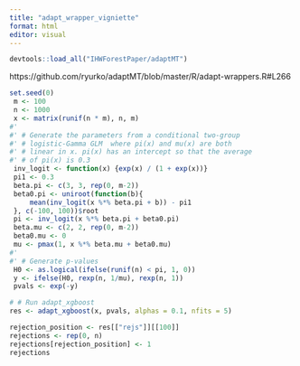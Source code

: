 ```yaml
---
title: "adapt_wrapper_vigniette"
format: html
editor: visual
---
```


```r
devtools::load_all("IHWForestPaper/adaptMT")
```

https://github.com/ryurko/adaptMT/blob/master/R/adapt-wrappers.R#L266

```r
set.seed(0)
 m <- 100
 n <- 1000
 x <- matrix(runif(n * m), n, m)
#'
#' # Generate the parameters from a conditional two-group
#' # logistic-Gamma GLM  where pi(x) and mu(x) are both
#' # linear in x. pi(x) has an intercept so that the average
#' # of pi(x) is 0.3
 inv_logit <- function(x) {exp(x) / (1 + exp(x))}
 pi1 <- 0.3
 beta.pi <- c(3, 3, rep(0, m-2))
 beta0.pi <- uniroot(function(b){
     mean(inv_logit(x %*% beta.pi + b)) - pi1
 }, c(-100, 100))$root
 pi <- inv_logit(x %*% beta.pi + beta0.pi)
 beta.mu <- c(2, 2, rep(0, m-2))
 beta0.mu <- 0
 mu <- pmax(1, x %*% beta.mu + beta0.mu)
#'
#' # Generate p-values
 H0 <- as.logical(ifelse(runif(n) < pi, 1, 0))
 y <- ifelse(H0, rexp(n, 1/mu), rexp(n, 1))
 pvals <- exp(-y)

```

```r
# # Run adapt_xgboost
res <- adapt_xgboost(x, pvals, alphas = 0.1, nfits = 5)
```

```r
rejection_position <- res[["rejs"]][[100]]
rejections <- rep(0, n)
rejections[rejection_position] <- 1
rejections
```
